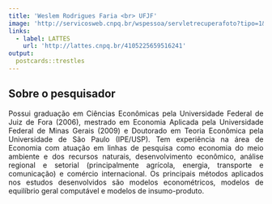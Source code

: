 ---
title: 'Weslem Rodrigues Faria <br> UFJF'
image: 'http://servicosweb.cnpq.br/wspessoa/servletrecuperafoto?tipo=1&id=K4550922A4'
links:
  - label: LATTES
    url: 'http://lattes.cnpq.br/4105225659516241'
output:
  postcards::trestles
---


<div style="text-align: justify">


## Sobre o pesquisador


Possui graduação em Ciências Econômicas pela Universidade Federal de Juiz de Fora (2006), mestrado em Economia Aplicada pela Universidade Federal de Minas Gerais (2009) e Doutorado em Teoria Econômica pela Universidade de São Paulo (IPE/USP). Tem experiência na área de Economia com atuação em linhas de pesquisa como economia do meio ambiente e dos recursos naturais, desenvolvimento econômico, análise regional e setorial (principalmente agrícola, energia, transporte e comunicação) e comércio internacional. Os principais métodos aplicados nos estudos desenvolvidos são modelos econométricos, modelos de equilíbrio geral computável e modelos de insumo-produto.


